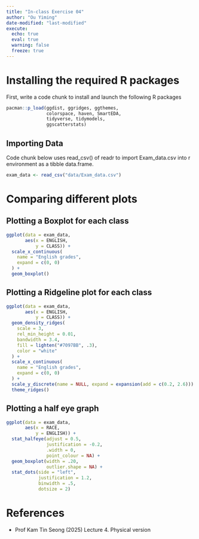 ```yaml
---
title: "In-class Exercise 04"
author: "Ou Yiming"
date-modified: "last-modified"
execute:
  echo: true
  eval: true
  warning: false
  freeze: true
---
```


# Installing the required R packages

First, write a code chunk to install and launch the following R packages

```r
pacman::p_load(ggdist, ggridges, ggthemes,
               colorspace, haven, SmartEDA, 
               tidyverse, tidymodels,
               ggscatterstats)
```

## Importing Data

Code chunk below uses read_csv() of readr to import Exam_data.csv into r environment as a tibble data.frame.

```r
exam_data <- read_csv("data/Exam_data.csv")
```

# Comparing different plots

## Plotting a Boxplot for each class

```r
ggplot(data = exam_data,
       aes(x = ENGLISH,
           y = CLASS)) +
  scale_x_continuous(
    name = "English grades",
    expand = c(0, 0)
  ) +
  geom_boxplot()
```

## Plotting a Ridgeline plot for each class

```r
ggplot(data = exam_data,
       aes(x = ENGLISH,
           y = CLASS)) +
  geom_density_ridges(
    scale = 3,
    rel_min_height = 0.01,
    bandwidth = 3.4,
    fill = lighten("#7097BB", .3),
    color = "white"
  ) +
  scale_x_continuous(
    name = "English grades",
    expand = c(0, 0)
  ) +
  scale_y_discrete(name = NULL, expand = expansion(add = c(0.2, 2.6))) +
  theme_ridges()
```

## Plotting a half eye graph

```r
ggplot(data = exam_data, 
       aes(x = RACE, 
           y = ENGLISH)) +
  stat_halfeye(adjust = 0.5,
               justification = -0.2,
               .width = 0,
               point_colour = NA) +
  geom_boxplot(width = .20,
               outlier.shape = NA) +
  stat_dots(side = "left", 
            justification = 1.2, 
            binwidth = .5,
            dotsize = 2)
```

# References

-   Prof Kam Tin Seong (2025) Lecture 4. Physical version
